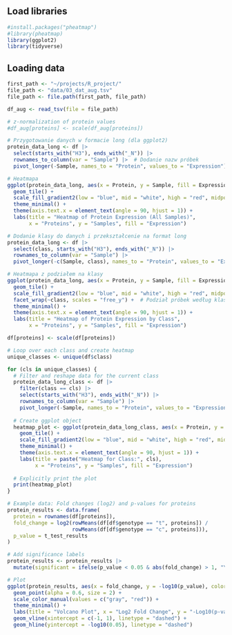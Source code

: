 ## Load libraries

```r
#install.packages("pheatmap")
#library(pheatmap)
library(ggplot2)
library(tidyverse)
```

## Loading data

```r
first_path <- "~/projects/R_project/"
file_path <- "data/03_dat_aug.tsv" 
file_path <- file.path(first_path, file_path)

df_aug <- read_tsv(file = file_path)
```

```r
# z-normalization of protein values
#df_aug[proteins] <- scale(df_aug[proteins])

```


```r

# Przygotowanie danych w formacie long (dla ggplot2)
protein_data_long <- df |>
  select(starts_with("H3"), ends_with("_N")) |>
  rownames_to_column(var = "Sample") |>  # Dodanie nazw próbek
  pivot_longer(-Sample, names_to = "Protein", values_to = "Expression")

# Heatmapa
ggplot(protein_data_long, aes(x = Protein, y = Sample, fill = Expression)) +
  geom_tile() +
  scale_fill_gradient2(low = "blue", mid = "white", high = "red", midpoint = 0) +
  theme_minimal() +
  theme(axis.text.x = element_text(angle = 90, hjust = 1)) +
  labs(title = "Heatmap of Protein Expression (All Samples)",
       x = "Proteins", y = "Samples", fill = "Expression")

```


```r
# Dodanie klasy do danych i przekształcenie na format long
protein_data_long <- df |>
  select(class, starts_with("H3"), ends_with("_N")) |>
  rownames_to_column(var = "Sample") |>
  pivot_longer(-c(Sample, class), names_to = "Protein", values_to = "Expression")

# Heatmapa z podziałem na klasy
ggplot(protein_data_long, aes(x = Protein, y = Sample, fill = Expression)) +
  geom_tile() +
  scale_fill_gradient2(low = "blue", mid = "white", high = "red", midpoint = 0) +
  facet_wrap(~class, scales = "free_y") +  # Podział próbek według klas
  theme_minimal() +
  theme(axis.text.x = element_text(angle = 90, hjust = 1)) +
  labs(title = "Heatmap of Protein Expression by Class",
       x = "Proteins", y = "Samples", fill = "Expression")

```

```r
df[proteins] <- scale(df[proteins])
```




```r
# Loop over each class and create heatmap
unique_classes <- unique(df$class)

for (cls in unique_classes) {
  # Filter and reshape data for the current class
  protein_data_long_class <- df |>
    filter(class == cls) |>
    select(starts_with("H3"), ends_with("_N")) |>
    rownames_to_column(var = "Sample") |>
    pivot_longer(-Sample, names_to = "Protein", values_to = "Expression")
  
  # Create ggplot object
  heatmap_plot <- ggplot(protein_data_long_class, aes(x = Protein, y = Sample, fill = Expression)) +
    geom_tile() +
    scale_fill_gradient2(low = "blue", mid = "white", high = "red", midpoint = 0) +
    theme_minimal() +
    theme(axis.text.x = element_text(angle = 90, hjust = 1)) +
    labs(title = paste("Heatmap for Class:", cls),
         x = "Proteins", y = "Samples", fill = "Expression")
  
  # Explicitly print the plot
  print(heatmap_plot)
}


```

```r

# Example data: Fold changes (log2) and p-values for proteins
protein_results <- data.frame(
  protein = rownames(df[proteins]),
  fold_change = log2(rowMeans(df[df$genotype == "t", proteins]) /
                     rowMeans(df[df$genotype == "c", proteins])),
  p_value = t_test_results
)

# Add significance labels
protein_results <- protein_results |>
  mutate(significant = ifelse(p_value < 0.05 & abs(fold_change) > 1, "Yes", "No"))

# Plot
ggplot(protein_results, aes(x = fold_change, y = -log10(p_value), color = significant)) +
  geom_point(alpha = 0.6, size = 2) +
  scale_color_manual(values = c("gray", "red")) +
  theme_minimal() +
  labs(title = "Volcano Plot", x = "Log2 Fold Change", y = "-Log10(p-value)", color = "Significant") +
  geom_vline(xintercept = c(-1, 1), linetype = "dashed") +
  geom_hline(yintercept = -log10(0.05), linetype = "dashed")

```

